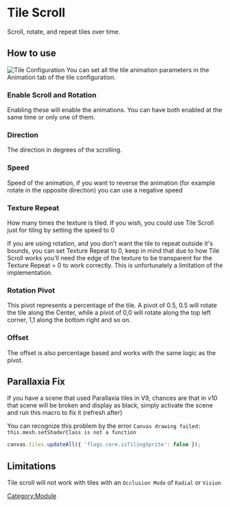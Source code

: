 
# Tile Scroll

Scroll, rotate, and repeat tiles over time.

## How to use

![Tile Configuration](Tsconfiguration.png 'Tile Configuration') You can
set all the tile animation parameters in the Animation tab of the tile
configuration.

### Enable Scroll and Rotation

Enabling these will enable the animations. You can have both enabled at
the same time or only one of them.

### Direction

The direction in degrees of the scrolling.

### Speed

Speed of the animation, if you want to reverse the animation (for
example rotate in the opposite direction) you can use a negative speed

### Texture Repeat

How many times the texture is tiled. If you wish, you could use Tile
Scroll just for tiling by setting the speed to 0

If you are using rotation, and you don't want the tile to repeat outside
it's bounds, you can set Texture Repeat to 0, keep in mind that due to
how Tile Scroll works you'll need the edge of the texture to be
transparent for the Texture Repeat = 0 to work correctly. This is
unfortunately a limitation of the implementation.

### Rotation Pivot

This pivot represents a percentage of the tile. A pivot of 0.5, 0.5 will
rotate the tile along the Center, while a pivot of 0,0 will rotate along
the top left corner, 1,1 along the bottom right and so on.

### Offset

The offset is also percentage based and works with the same logic as the
pivot.

## Parallaxia Fix

If you have a scene that used Parallaxia tiles in V9, chances are that
in v10 that scene will be broken and display as black, simply activate
the scene and run this macro to fix it (refresh after)

You can recognize this problem by the error `Canvas drawing failed:
this.mesh.setShaderClass is not a function`

```javascript
canvas.tiles.updateAll({ 'flags.core.isTilingSprite': false });
```

## Limitations

Tile scroll will not work with tiles with an `Occlusion Mode` of
`Radial` or `Vision`

[Category:Module](Category:Module 'wikilink')
